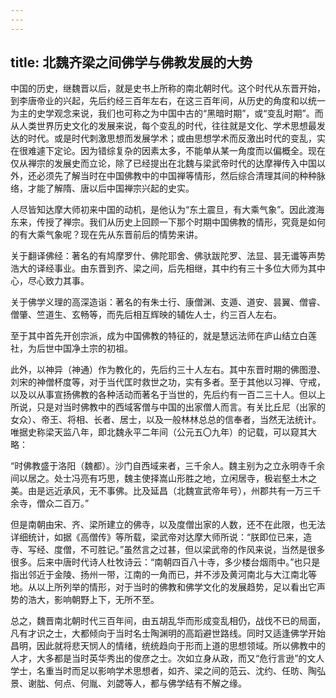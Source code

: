 ```yaml
---
---
---
```

title: 北魏齐梁之间佛学与佛教发展的大势
---




中国的历史，继魏晋以后，就是史书上所称的南北朝时代。这个时代从东晋开始，到李唐帝业的兴起，先后约经三百年左右，在这三百年间，从历史的角度和以统一为主的史学观念来说，我们也可称之为中国中古的“黑暗时期”，或“变乱时期”。而从人类世界历史文化的发展来说，每个变乱的时代，往往就是文化、学术思想最发达的时代。或是时代刺激思想而发展学术；或由思想学术而反激出时代的变乱，实在很难遽下定论。因为错综复杂的因素太多，不能单从某一角度而以偏概全。现在仅从禅宗的发展史而立论，除了已经提出在北魏与梁武帝时代的达摩禅传入中国以外，还必须先了解当时在中国佛教中的中国禅等情形，然后综合清理其间的种种脉络，才能了解隋、唐以后中国禅宗兴起的史实。

人尽皆知达摩大师初来中国的动机，是他认为“东土震旦，有大乘气象”。因此渡海东来，传授了禅宗。我们从历史上回顾一下那个时期中国佛教的情形，究竟是如何的有大乘气象呢？现在先从东晋前后的情势来讲。

关于翻译佛经：著名的有鸠摩罗什、佛陀耶舍、佛驮跋陀罗、法显、昙无谶等声势浩大的译经事业。由东晋到齐、梁之间，后先相继，其中约有三十多位大师为其中心，尽心致力其事。

关于佛学义理的高深造诣：著名的有朱士行、康僧渊、支遁、道安、昙翼、僧睿、僧肇、竺道生、玄畅等，而先后相互辉映的辅佐人士，约三百人左右。

至于其中首先开创宗派，成为中国佛教的特征的，就是慧远法师在庐山结立白莲社，为后世中国净土宗的初祖。

此外，以神异（神通）作为教化的，先后约三十人左右。其中东晋时期的佛图澄、刘宋的神僧杯度等，对于当代匡时救世之功，实有多者。至于其他以习禅、守戒，以及以从事宣扬佛教的各种活动而著名于当世的，先后约有一百二三十人。但以上所说，只是对当时佛教中的西域客僧与中国的出家僧人而言。有关比丘尼（出家的女众）、帝王、将相、长者、居士，以及一般林林总总的信奉者，当然无法统计。唯据史称梁天监八年，即北魏永平二年间（公元五〇九年）的记载，可以窥其大略：

“时佛教盛于洛阳（魏都）。沙门自西域来者，三千余人。魏主别为之立永明寺千余间以居之。处士冯亮有巧思，魏主使择嵩山形胜之地，立闲居寺，极岩壑土木之美。由是远近承风，无不事佛。比及延昌（北魏宣武帝年号），州郡共有一万三千余寺，僧众二百万。”

但是南朝由宋、齐、梁所建立的佛寺，以及度僧出家的人数，还不在此限，也无法详细统计，如据《高僧传》等所载，梁武帝对达摩大师所说：“朕即位已来，造寺、写经、度僧，不可胜记。”虽然言之过甚，但以梁武帝的作风来说，当然是很多很多。后来中唐时代诗人杜牧诗云：“南朝四百八十寺，多少楼台烟雨中。”也只是指出邻近于金陵、扬州一带，江南的一角而已，并不涉及黄河南北与大江南北等地。从以上所列举的情形，对于当时的佛教和佛学文化的发展趋势，足以看出它声势的浩大，影响朝野上下，无所不至。

总之，魏晋南北朝时代三百年间，由五胡乱华而形成变乱相仍，战伐不已的局面，凡有才识之士，大都倾向于当时名士陶渊明的高蹈避世路线。同时又适逢佛学开始昌明，因此就将悲天悯人的情绪，统统趋向于形而上道的思想领域。所以佛教中的人才，大多都是当时英华秀出的俊彦之士。次如立身从政，而又“危行言逊”的文人学士，名重当时而足以影响学术思想者，如齐、梁之间的范云、沈约、任昉、陶弘景、谢朏、何点、何胤、刘勰等人，都与佛学结有不解之缘。